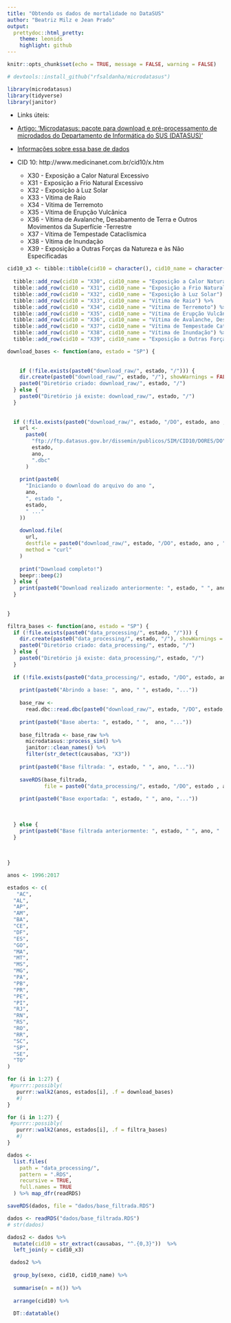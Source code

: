```yaml
---
title: "Obtendo os dados de mortalidade no DataSUS"
author: "Beatriz Milz e Jean Prado"
output:
  prettydoc::html_pretty:
    theme: leonids
    highlight: github
---
```


```r
knitr::opts_chunk$set(echo = TRUE, message = FALSE, warning = FALSE)
```

```r
# devtools::install_github("rfsaldanha/microdatasus")

library(microdatasus)
library(tidyverse)
library(janitor)
```

- Links úteis: 

- [Artigo: 'Microdatasus: pacote para download e pré-processamento de microdados do Departamento de Informática do SUS (DATASUS)'](http://www.scielo.br/scielo.php?script=sci_arttext&pid=S0102-311X2019001104001&tlng=pt)


- [Informações sobre essa base de dados](https://github.com/rfsaldanha/microdatasus/wiki/Conven%C3%A7%C3%B5es-SIM)

- CID 10: http://www.medicinanet.com.br/cid10/x.htm
 
  - X30 - Exposição a Calor Natural Excessivo
  - X31 - Exposição a Frio Natural Excessivo
  - X32 - Exposição à Luz Solar
  - X33 - Vítima de Raio
  - X34 - Vítima de Terremoto
  - X35 - Vítima de Erupção Vulcânica
  - X36 - Vítima de Avalanche, Desabamento de Terra e Outros Movimentos da Superfície -Terrestre
  - X37 - Vítima de Tempestade Cataclísmica
  - X38 - Vítima de Inundação
  - X39 - Exposição a Outras Forças da Natureza e às Não Especificadas
  
```r
cid10_x3 <- tibble::tibble(cid10 = character(), cid10_name = character()) %>%
  
  tibble::add_row(cid10 = "X30", cid10_name = "Exposição a Calor Natural Excessivo") %>%
  tibble::add_row(cid10 = "X31", cid10_name = "Exposição a Frio Natural Excessivo")  %>% 
  tibble::add_row(cid10 = "X32", cid10_name = "Exposição à Luz Solar") %>%
  tibble::add_row(cid10 = "X33", cid10_name = "Vítima de Raio") %>% 
  tibble::add_row(cid10 = "X34", cid10_name = "Vítima de Terremoto") %>% 
  tibble::add_row(cid10 = "X35", cid10_name = "Vítima de Erupção Vulcânica") %>% 
  tibble::add_row(cid10 = "X36", cid10_name = "Vítima de Avalanche, Desabamento de Terra e Outros Movimentos da Superfície Terrestre") %>% 
  tibble::add_row(cid10 = "X37", cid10_name = "Vítima de Tempestade Cataclísmica") %>%
  tibble::add_row(cid10 = "X38", cid10_name = "Vítima de Inundação") %>%
  tibble::add_row(cid10 = "X39", cid10_name = "Exposição a Outras Forças da Natureza e às Não Especificadas")


```





```r
download_bases <- function(ano, estado = "SP") {
  
  
    if (!file.exists(paste0("download_raw/", estado, "/"))) {
    dir.create(paste0("download_raw/", estado, "/"), showWarnings = FALSE)
    paste0("Diretório criado: download_raw/", estado, "/")
  } else {
    paste0("Diretório já existe: download_raw/", estado, "/")
  }
  
  
  if (!file.exists(paste0("download_raw/", estado, "/DO", estado, ano , ".dbc"))) {
    url <-
      paste0(
        "ftp://ftp.datasus.gov.br/dissemin/publicos/SIM/CID10/DORES/DO",
        estado,
        ano,
        ".dbc"
      )
    
    print(paste0(
      "Iniciando o download do arquivo do ano ",
      ano,
      ", estado ",
      estado,
      " ..."
    ))
    
    download.file(
      url,
      destfile = paste0("download_raw/", estado, "/DO", estado, ano , ".dbc"),
      method = "curl"
    )
    
    print("Download completo!")
    beepr::beep(2)
  } else {
    print(paste0("Download realizado anteriormente: ", estado, " ", ano, " ..."))
  }
  
  
}


```

```r
filtra_bases <- function(ano, estado = "SP") {
  if (!file.exists(paste0("data_processing/", estado, "/"))) {
    dir.create(paste0("data_processing/", estado, "/"), showWarnings = FALSE)
    paste0("Diretório criado: data_processing/", estado, "/")
  } else {
    paste0("Diretório já existe: data_processing/", estado, "/")
  }
  
  if (!file.exists(paste0("data_processing/", estado, "/DO", estado, ano, "_filtrado.RDS"))) {
    
    print(paste0("Abrindo a base: ", ano, " ", estado, "..."))
    
    base_raw <-
      read.dbc::read.dbc(paste0("download_raw/", estado, "/DO", estado, ano, ".dbc"))
    
    print(paste0("Base aberta: ", estado, " ",  ano, "..."))
    
    base_filtrada <- base_raw %>%
      microdatasus::process_sim() %>%
      janitor::clean_names() %>%
      filter(str_detect(causabas, "X3"))
    
    print(paste0("Base filtrada: ", estado, " ", ano, "..."))
    
    saveRDS(base_filtrada,
            file = paste0("data_processing/", estado, "/DO", estado , ano, "_filtrado.RDS"))
    
    print(paste0("Base exportada: ", estado, " ", ano, "..."))
    
    
    
  } else {
    print(paste0("Base filtrada anteriormente: ", estado, " ", ano, " ..."))
  }
  
  
  
}
```

```r
anos <- 1996:2017

estados <- c(
   "AC",
  "AL",
  "AP",
  "AM",
  "BA",
  "CE",
  "DF",
  "ES",
  "GO",
  "MA",
  "MT",
  "MS",
  "MG",
  "PA",
  "PB",
  "PR",
  "PE",
  "PI",
  "RJ",
  "RN",
  "RS",
  "RO",
  "RR",
  "SC",
  "SP",
  "SE",
  "TO"
)

```

```r

for (i in 1:27) {
 #purrr::possibly(
   purrr::walk2(anos, estados[i], .f = download_bases)
   #)
}


```

```r

for (i in 1:27) {
 #purrr::possibly(
   purrr::walk2(anos, estados[i], .f = filtra_bases)
   #)
}


```


```r
dados <-
  list.files(
    path = "data_processing/",
    pattern = ".RDS",
    recursive = TRUE,
    full.names = TRUE
  ) %>% map_dfr(readRDS)

saveRDS(dados, file = "dados/base_filtrada.RDS")
```

```r
dados <- readRDS("dados/base_filtrada.RDS")
# str(dados)
```


```r
dados2 <- dados %>%
  mutate(cid10 = str_extract(causabas, "^.{0,3}"))  %>% 
  left_join(y = cid10_x3)
```


```r
 dados2 %>%
  
  group_by(sexo, cid10, cid10_name) %>%
  
  summarise(n = n()) %>%
  
  arrange(cid10) %>% 
  
  DT::datatable()
```

